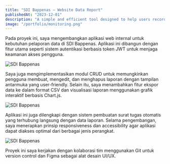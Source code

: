 ```yaml
---
title: "SDI Bappenas – Website Data Report"
publishedAt: "2023-12-01"
description: "A simple and efficient tool designed to help users record, organize, and manage their data with ease. Whether for personal tracking or business purposes, DataLog ensures your information is securely stored and easily accessible whenever you need it."
image: "/portfolio/monitoring.png"
---
```


Pada proyek ini, saya mengembangkan aplikasi web internal untuk kebutuhan pelaporan data di SDI Bappenas. Aplikasi ini dibangun dengan fitur utama seperti sistem autentikasi berbasis token JWT untuk menjaga keamanan akses pengguna.

![SDI Bappenas](/portfolio/loginsdi.png "SDI Bappenas")

Saya juga mengimplementasikan modul CRUD untuk memungkinkan pengguna membuat, mengedit, dan menghapus laporan dengan tampilan antarmuka yang user-friendly. Selain itu, saya menambahkan fitur ekspor data ke dalam format CSV dan visualisasi laporan menggunakan grafik interaktif berbasis Chart.js.

![SDI Bappenas](/portfolio/monitoring.png "Monitoring Section")

Aplikasi ini juga dilengkapi dengan sistem pembuatan surat tugas otomatis yang terhubung langsung dengan data laporan. Selama pengembangan, saya menerapkan prinsip responsiveness dan accessibility agar aplikasi dapat diakses optimal dari berbagai jenis perangkat.

![SDI Bappenas](/portfolio/letter.png "Letter Section")

Proyek ini saya kerjakan dengan kolaborasi tim menggunakan Git untuk version control dan Figma sebagai alat desain UI/UX.
